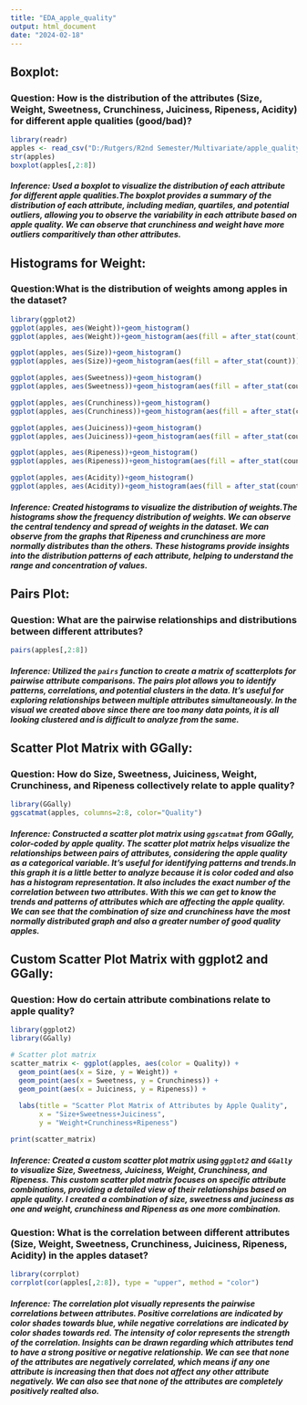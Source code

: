 ---
title: "EDA_apple_quality"
output: html_document
date: "2024-02-18"
---

## Boxplot:

### Question: How is the distribution of the attributes (Size, Weight, Sweetness, Crunchiness, Juiciness, Ripeness, Acidity) for different apple qualities (good/bad)?

```{r}
library(readr)
apples <- read_csv("D:/Rutgers/R2nd Semester/Multivariate/apple_quality.csv")
str(apples)
boxplot(apples[,2:8])
```

##### Inference: Used a boxplot to visualize the distribution of each attribute for different apple qualities.The boxplot provides a summary of the distribution of each attribute, including median, quartiles, and potential outliers, allowing you to observe the variability in each attribute based on apple quality. We can observe that crunchiness and weight have more outliers comparitively than other attributes.



## Histograms for Weight:

### Question:What is the distribution of weights among apples in the dataset?

```{r}
library(ggplot2)
ggplot(apples, aes(Weight))+geom_histogram()
ggplot(apples, aes(Weight))+geom_histogram(aes(fill = after_stat(count)))

ggplot(apples, aes(Size))+geom_histogram()
ggplot(apples, aes(Size))+geom_histogram(aes(fill = after_stat(count)))

ggplot(apples, aes(Sweetness))+geom_histogram()
ggplot(apples, aes(Sweetness))+geom_histogram(aes(fill = after_stat(count)))

ggplot(apples, aes(Crunchiness))+geom_histogram()
ggplot(apples, aes(Crunchiness))+geom_histogram(aes(fill = after_stat(count)))

ggplot(apples, aes(Juiciness))+geom_histogram()
ggplot(apples, aes(Juiciness))+geom_histogram(aes(fill = after_stat(count)))

ggplot(apples, aes(Ripeness))+geom_histogram()
ggplot(apples, aes(Ripeness))+geom_histogram(aes(fill = after_stat(count)))

ggplot(apples, aes(Acidity))+geom_histogram()
ggplot(apples, aes(Acidity))+geom_histogram(aes(fill = after_stat(count)))

```

##### Inference: Created histograms to visualize the distribution of weights.The histograms show the frequency distribution of weights. We can observe the central tendency and spread of weights in the dataset. We can observe from the graphs that Ripeness and crunchiness are more normally distributes than the others. These histograms provide insights into the distribution patterns of each attribute, helping to understand the range and concentration of values.


## Pairs Plot:

### Question: What are the pairwise relationships and distributions between different attributes?

```{r}
pairs(apples[,2:8])
```

##### Inference: Utilized the `pairs` function to create a matrix of scatterplots for pairwise attribute comparisons. The pairs plot allows you to identify patterns, correlations, and potential clusters in the data. It's useful for exploring relationships between multiple attributes simultaneously. In the visual we created above since there are too many data points, it is all looking clustered and is difficult to analyze from the same.




## Scatter Plot Matrix with GGally:

### Question: How do Size, Sweetness, Juiciness, Weight, Crunchiness, and Ripeness collectively relate to apple quality?

```{r}
library(GGally)
ggscatmat(apples, columns=2:8, color="Quality")
```

##### Inference: Constructed a scatter plot matrix using `ggscatmat` from GGally, color-coded by apple quality. The scatter plot matrix helps visualize the relationships between pairs of attributes, considering the apple quality as a categorical variable. It's useful for identifying patterns and trends.In this graph it is a little better to analyze because it is color coded and also has a histogram representation. It also includes the exact number of the correlation between two attributes. With this we can get to know the trends and patterns of attributes which are affecting the apple quality. We can see that the combination of size and crunchiness have the most normally distributed graph and also a greater number of good quality apples.






## Custom Scatter Plot Matrix with ggplot2 and GGally:

### Question: How do certain attribute combinations relate to apple quality?

```{r}
library(ggplot2)
library(GGally)

# Scatter plot matrix
scatter_matrix <- ggplot(apples, aes(color = Quality)) +
  geom_point(aes(x = Size, y = Weight)) +
  geom_point(aes(x = Sweetness, y = Crunchiness)) +
  geom_point(aes(x = Juiciness, y = Ripeness)) +
  
  labs(title = "Scatter Plot Matrix of Attributes by Apple Quality",
       x = "Size+Sweetness+Juiciness",  
       y = "Weight+Crunchiness+Ripeness")  

print(scatter_matrix)
```

##### Inference: Created a custom scatter plot matrix using `ggplot2` and `GGally` to visualize Size, Sweetness, Juiciness, Weight, Crunchiness, and Ripeness. This custom scatter plot matrix focuses on specific attribute combinations, providing a detailed view of their relationships based on apple quality. I created a combination of size, sweetness and juciness as one and weight, crunchiness and Ripeness as one more combination. 





### Question: What is the correlation between different attributes (Size, Weight, Sweetness, Crunchiness, Juiciness, Ripeness, Acidity) in the apples dataset?

```{r}
library(corrplot)
corrplot(cor(apples[,2:8]), type = "upper", method = "color")
```

##### Inference: The correlation plot visually represents the pairwise correlations between attributes. Positive correlations are indicated by color shades towards blue, while negative correlations are indicated by color shades towards red. The intensity of color represents the strength of the correlation. Insights can be drawn regarding which attributes tend to have a strong positive or negative relationship. We can see that none of the attributes are negatively correlated, which means if any one attribute is increasing then that does not affect any other attribute negatively. We can also see that none of the attributes are completely positively realted also.
